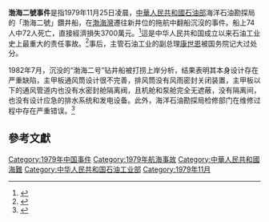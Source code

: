 '''渤海二號事件'''是指1979年11月25日凌晨，[[中華人民共和國石油工業部|中華人民共和國石油部]]海洋石油勘探局的「渤海二號」鑽井船，在[[渤海灣|渤海灣]]遷往新井位的拖航中翻船沉沒的事件。船上74人中72人死亡，直接經濟損失3700萬元。<ref>{{Cite web |url=http://news.ifeng.com/mil/history/200809/0919_1567_793445.shtml |title=真假卖国贼的较量：1979年“渤海二号”沉船事件 |access-date=2016-10-30 |archive-url=https://web.archive.org/web/20171026170525/http://news.ifeng.com/mil/history/200809/0919_1567_793445.shtml |archive-date=2017-10-26 |dead-url=no }}</ref>這是中华人民共和国成立以来石油工业史上最重大的责任事故。<ref>{{Cite web |url=http://xuewen.cnki.net/R2006060480000022.html |title=“渤海二号”事件 |access-date=2016-10-30 |archive-url=https://web.archive.org/web/20161101102132/http://xuewen.cnki.net/R2006060480000022.html |archive-date=2016-11-01 |dead-url=no }}</ref>事后，主管石油工业的副总理[[康世恩|康世恩]]被国务院记大过处分。

1982年7月，沉没的“渤海二号”钻井船被打捞上岸分析，结果表明其本身设计存在严重缺陷，主甲板通风筒设计很不完善，排风筒没有风雨密封关闭装置，主甲板以下的通风管道内也没有水密封舱隔离阀，且机舱和泵舱完全无遮蔽，没有隔离间，也没有设计应急的排水系统和发电设备。此外，海洋石油勘探局检修部门在维修过程中存在严重错误。<ref>{{cite journal|author=董岩; 王革|title=“渤海二号”钻井船翻沉案的历史回顾与反思|journal=中国石油大学学报(社会科学版)|year=2009|volume=25|issue=06|publisher=[[中国石油大学（华东）|中国石油大学（华东）]]|location=[[东营市|东营市]]|issn=1673-5595|pages=70-74}}</ref>

==參考文獻==
{{Reflist}}

[[Category:1979年中国事件|Category:1979年中国事件]]
[[Category:1979年航海事故|Category:1979年航海事故]]
[[Category:中華人民共和國海難|Category:中華人民共和國海難]]
[[Category:中华人民共和国石油工业部|Category:中华人民共和国石油工业部]]
[[Category:1979年11月|Category:1979年11月]]